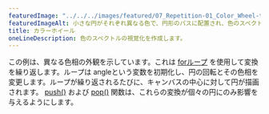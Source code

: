 ---
featuredImage: "../../../images/featured/07_Repetition-01_Color_Wheel-thumbnail.png"
featuredImageAlt: 小さな円がそれぞれ異なる色で、円形のパスに配置され、色のスペクトル全体の色相を表示します。
title: カラーホイール
oneLineDescription: 色のスペクトルの視覚化を作成します。
---

この例は、異なる色相の外観を示しています。これは
<a href="/reference/p5/for" target="_blank">forループ</a>
を使用して変換を繰り返します。ループは
angleという変数を初期化し、円の回転とその色相を変更します。ループが繰り返されるたびに、キャンバスの中心に対して円が描画されます。 
<a href="/reference/p5/push" target="_blank">push()</a>
および <a href="/reference/p5/pop" target="_blank">pop()</a>
関数は、これらの変換が個々の円にのみ影響を与えるようにします。